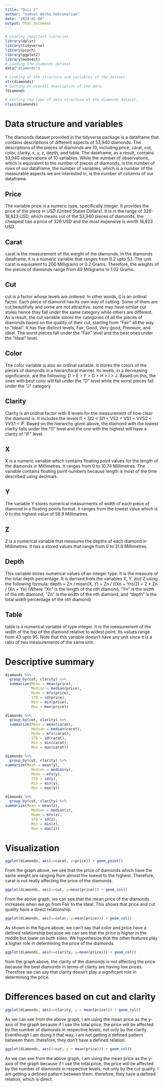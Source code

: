 ```yaml
---
title: "Quiz 2"
author: "Samuel Abrha Gebremariam"
date: "2024-02-08"
output: html_document
---
```

```r
# Loading important libraries
library(dplyr)
library(tidyverse)
library(psych)
library(ggplot2)
library(modeest)
# Loading the diamonds dataset
data("diamonds")
```

```r
# Looking at the structure and variables of the dataset.
str(diamonds)
# Getting an overall description of the data.
?diamonds
```
```r
# Getting the type of data structure of the diamonds dataset.
class(diamonds)
```

# Data structure and variables

The diamonds dataset provided in the tidyverse package is a dataframe that contains descriptions of different aspects of 53,940 diamonds. The descriptions of the pieces of diamonds are 10, including price, carat, cut, color, clarity, x, y, z, depth, and table. The dataframe, as a result, contains 53,940 observations of 10 variables. While the number of observations, which is equivalent to the number of pieces of diamonds, is the number of rows of our dataframe, the number of variables, which is a number of the measurable aspects we are interested in, is the number of columns of our dataframe.

## Price
The variable price is a numeric type, specifically integer. It provides the price of the piece in USD (United States Dollars). It is in the range of 326-18,823 USD, which means out of the 53,940 pieces of diamonds, the cheapest has a price of 326 USD and the most expensive is worth 18,823 USD. 

## Carat
carat is the measurement of the weight of the diamonds. In the diamonds dataframe, it is a numeric variable that ranges from 0.2 upto 5.1. The unit carat is equivalent to 200 Milligrams or 0.2 Grams. Therefore, the weights of the pieces of diamonds range from 40 Milligrams to 1.02 Grams.

## Cut
cut is a factor whose levels are ordered. In other words, it is an ordinal factor. Each piece of diamond has its own way of cutting. Some of them are cut beautifully and some are not attractive. some may have similar cut styles hence they fall under the same category while others are different. As a result, the cut variable stores the categories of all the pieces of diamonds based on the quality of their cut, starting from "Fair" all the way to "Ideal". It has five distinct levels, Fair, Good, Very good, Premium, and ideal. The worst pieces fall under the "Fair" level and the best ones under the "Ideal" level.

## Color
The color variable is also an ordinal variable. It stores the colors of the pieces of diamonds in a hierarchical manner. Its levels, in a decreasing significance, are the following: D > E > F > G > H > I > J. Based on this, the ones with best color will fall under the "D" level while the worst pieces fall under the "J" category.

## Clarity
Clarity is an ordinal factor with 8 levels for the measurement of how clear the diamond is. It includes the levels I1 < SI2 < SI1 < VS2 < VS1 < VVS2 < VVS1 < IF. Based on the hierarchy given above, the diamond with the lowest clarity falls under the "I1"
level and the one with the highest will have a clarity of "IF" level. 

## X
X is a numeric variable which contains floating point values for the length of the diamonds in Millimetres. It ranges from 0 to 10.74 Millimetres. The variable contains floating point numbers because length is most of the time described using decimals.

## Y
The variable Y stores numerical measurments of width of each piece of diamond in a floating points format. It ranges from the lowest value which is 0 to the highest value of 58.9 Millimetres.

## Z
Z is a numerical variable that measures the depths of each diamond in Millimetres. It has a stored values that range from 0 to 31.8 Millimetres.

## Depth
This variable stores numerical values of an integer type. It is the measure of the total depth percentage. It is derived from the variables X, Y, and Z using the following formula:
           depth = Zn / mean(X, Y) 
                 = Zn / ((Xn + Yn)/2)
                 = 2 * Zn / (Xn + Yn)
                 (Where "Xn" is the length of the nth diamond, "Yn" is the width of                     the nth diamond, "Zn" is the width of the nth diamond, and "depth"                    is the total width percentage of the nth diamond)

## Table 
table is a numerical variable of type integer. It is the measurement of the width of the top of the diamond relative to widest point. Its values range from 43 upto 95. Note that this variable doesn't have any unit since it is a ratio of two measurements of the same unit.

# Descriptive summary 

```r
diamonds %>% 
  group_by(cut, clarity) %>%
  summarize(Mean = mean(price), 
            Median = median(price), 
            Mode = mfv(price), 
            STD = sd(price), 
            Min = min(price),
            Max = max(price))
```

```r
diamonds %>% 
  group_by(cut, clarity) %>%
  summarize(Mean = mean(carat),
            Median = median(carat), 
            Mode = mfv(carat), 
            STD = sd(carat), 
            Min = min(carat),
            Max = max(carat))
```

```r
diamonds %>% 
  group_by(cut, clarity) %>%
summarize(Mean = mean(y),
            Median = median(y), 
            Mode = mfv(y), 
            STD = sd(y), 
            Min = min(y),
            Max = max(y))
```

```r
diamonds %>% 
  group_by(cut, clarity) %>%
summarize(Mean = mean(z),
            Median = median(z), 
            Mode = mfv(z), 
            STD = sd(z), 
            Min = min(z),
            Max = max(z))
```

# Visualization

```r
ggplot(diamonds, aes(x=carat, y=price)) + geom_point()
```
From the graph above, we see that the price of diamonds which have the same weight are ranging from almost the lowest to the highest. Therefore, carat is not really affecting the price of the diamonds.

```r
ggplot(diamonds, aes(x=cut, y=mean(price))) + geom_col()
```

From the above graph, we can see that the mean price of the diamonds increases when we go from Fair to the Ideal. This shows that price and cut quality have a direct relationship.

```r
ggplot(diamonds, aes(x=color, y=mean(price))) + geom_col()
```

As shown in the figure above, we can't say that color and price have a defined relationship because we can see that the price is higher in the middle but lower on both sides. We hypothesize that the other features play a higher role in determining the price of the diamonds.

```r
ggplot(diamonds, aes(x=clarity, y=mean(price))) + geom_col()
```

from the graph above, the clarity of the diamonds is not affecting the price because the best diamonds in terms of clarity are having low prices. Therefore we can say that clarity doesn't play a significant role in determining the price. 


# Differences based on cut and clarity

```r
ggplot(diamonds, aes(x=clarity, y = mean(price))) + geom_col()
```

As we can see from the above graph, I am using the mean price as the y-axis of the graph because if I use the total price, the price will be affected by the number of diamonds in respective levels, not only by the clarity. Eventhough I am doing it that way, I am not getting a defined pattern between them. therefore, they don't have a defined relation. 

```r
ggplot(diamonds, aes(x=cut, y = mean(price))) + geom_col()
```
As we can see from the above graph, I am using the mean price as the y-axis of the graph because if I use the total price, the price will be affected by the number of diamonds in respective levels, not only by the cut quality. I am getting a defined pattern between them. therefore, they have a defined relation, which is direct.

